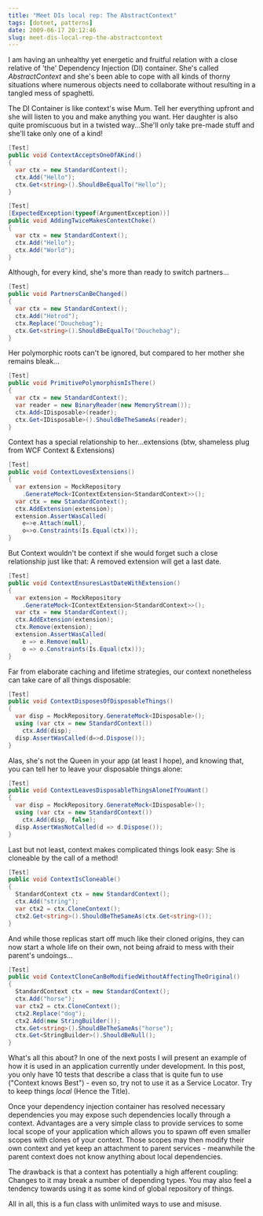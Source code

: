 ```yaml
---
title: "Meet DIs local rep: The AbstractContext"
tags: [dotnet, patterns]
date: 2009-06-17 20:12:46
slug: meet-dis-local-rep-the-abstractcontext
---
```


I am having an unhealthy yet energetic and fruitful relation with a close relative of 'the' Dependency Injection (DI) container. She's called _AbstractContext_ and she's been able to cope with all kinds of thorny situations where numerous objects need to collaborate without resulting in a tangled mess of spaghetti.

The DI Container is like context's wise Mum. Tell her everything upfront and she will listen to you and make anything you want. Her daughter is also quite promiscuous but in a twisted way...She'll only take pre-made stuff and she'll take only one of a kind!

```csharp
[Test]
public void ContextAcceptsOneOfAKind()
{
  var ctx = new StandardContext();
  ctx.Add("Hello");
  ctx.Get<string>().ShouldBeEqualTo("Hello");
}

[Test]
[ExpectedException(typeof(ArgumentException))]
public void AddingTwiceMakesContextChoke()
{
  var ctx = new StandardContext();
  ctx.Add("Hello");
  ctx.Add("World");
}
```

Although, for every kind, she's more than ready to switch partners...

```csharp
[Test]
public void PartnersCanBeChanged()
{
  var ctx = new StandardContext();
  ctx.Add("Hotrod");
  ctx.Replace("Douchebag");
  ctx.Get<string>().ShouldBeEqualTo("Douchebag");
}
```

Her polymorphic roots can't be ignored, but compared to her mother she remains bleak...

```csharp
[Test]
public void PrimitivePolymorphismIsThere()
{
  var ctx = new StandardContext();
  var reader = new BinaryReader(new MemoryStream());
  ctx.Add<IDisposable>(reader);
  ctx.Get<IDisposable>().ShouldBeTheSameAs(reader);
}
```

Context has a special relationship to her...extensions (btw, shameless plug from WCF Context & Extensions)

```csharp
[Test]
public void ContextLovesExtensions()
{
  var extension = MockRepository
    .GenerateMock<IContextExtension<StandardContext>>();
  var ctx = new StandardContext();
  ctx.AddExtension(extension);
  extension.AssertWasCalled(
    e=>e.Attach(null), 
    o=>o.Constraints(Is.Equal(ctx)));
}
```

But Context wouldn't be context if she would forget such a close relationship just like that: A removed extension will get a last date.

```csharp
[Test]
public void ContextEnsuresLastDateWithExtension()
{
  var extension = MockRepository
    .GenerateMock<IContextExtension<StandardContext>>();
  var ctx = new StandardContext();
  ctx.AddExtension(extension);
  ctx.Remove(extension);
  extension.AssertWasCalled(
    e => e.Remove(null),
    o => o.Constraints(Is.Equal(ctx)));
}
```

Far from elaborate caching and lifetime strategies, our context nonetheless can take care of all things disposable:

```csharp
[Test]
public void ContextDisposesOfDisposableThings()
{
  var disp = MockRepository.GenerateMock<IDisposable>();
  using (var ctx = new StandardContext())
    ctx.Add(disp);
  disp.AssertWasCalled(d=>d.Dispose());
}
```

Alas, she's not the Queen in your app (at least I hope), and knowing that, you can tell her to leave your disposable things alone:

```csharp
[Test]
public void ContextLeavesDisposableThingsAloneIfYouWant()
{
  var disp = MockRepository.GenerateMock<IDisposable>();
  using (var ctx = new StandardContext())
    ctx.Add(disp, false);
  disp.AssertWasNotCalled(d => d.Dispose());
}
```

Last but not least, context makes complicated things look easy: She is cloneable by the call of a method!

```csharp
[Test]
public void ContextIsCloneable()
{
  StandardContext ctx = new StandardContext();
  ctx.Add("string");
  var ctx2 = ctx.CloneContext();
  ctx2.Get<string>().ShouldBeTheSameAs(ctx.Get<string>());
}
```

And while those replicas start off much like their cloned origins, they can now start a whole life on their own, not being afraid to mess with their parent's undoings...

```csharp
[Test]
public void ContextCloneCanBeModifiedWithoutAffectingTheOriginal()
{
  StandardContext ctx = new StandardContext();
  ctx.Add("horse");
  var ctx2 = ctx.CloneContext();
  ctx2.Replace("dog");
  ctx2.Add(new StringBuilder());
  ctx.Get<string>().ShouldBeTheSameAs("horse");
  ctx.Get<StringBuilder>().ShouldBeNull();
}
```

What's all this about? In one of the next posts I will present an example of how it is used in an application currently under development. In this post,  you only have 10 tests that describe a class that is quite fun to use ("Context knows Best") - even so, try not to use it as a Service Locator. Try to keep things _local_ (Hence the Title).

Once your dependency injection container has resolved necessary dependencies you may expose such dependencies locally through a context. Advantages are a very simple class to provide services to some local scope of your application which allows you to spawn off even smaller scopes with clones of your context. Those scopes may then modify their own context and yet keep an attachment to parent services - meanwhile the parent context does not know anything about local dependencies.

The drawback is that a context has potentially a high afferent coupling: Changes to it may break a number of depending types. You may also feel a tendency towards using it as some kind of global repository of things.

All in all, this is a fun class with unlimited ways to use and misuse.